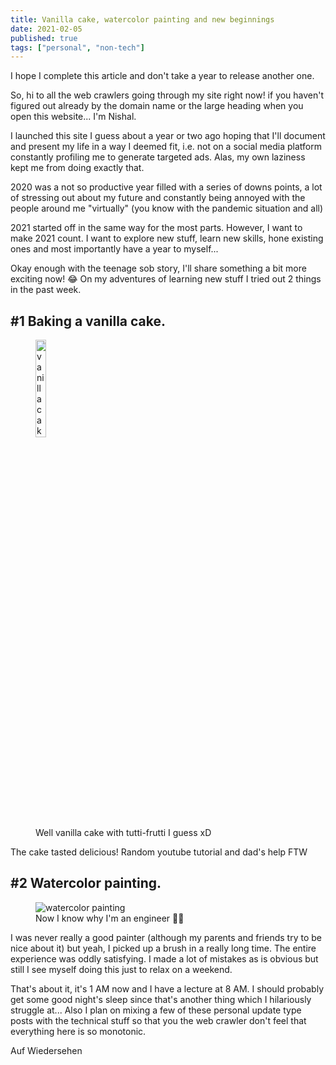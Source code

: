 ```yaml
---
title: Vanilla cake, watercolor painting and new beginnings
date: 2021-02-05
published: true
tags: ["personal", "non-tech"]
---
```


I hope I complete this article and don't take a year to release another one.

So, hi to all the web crawlers going through my site right now! if you haven't figured out already by the domain name or the large heading when you open this website... I'm Nishal.

I launched this site I guess about a year or two ago hoping that I'll document and present my life in a way I deemed fit, i.e. not on a social media platform constantly profiling me to generate targeted ads. Alas, my own laziness kept me from doing exactly that.

2020 was a not so productive year filled with a series of downs points, a lot of stressing out about my future and constantly being annoyed with the people around me "virtually" (you know with the pandemic situation and all)

2021 started off in the same way for the most parts. However, I want to make 2021 count. I want to explore new stuff, learn new skills, hone existing ones and most importantly have a year to myself...

Okay enough with the teenage sob story, I'll share something a bit more exciting now! 😂
On my adventures of learning new stuff I tried out 2 things in the past week.

## #1 Baking a vanilla cake.
<figure>
  <img src="images/vanilla_cake.jpeg" alt="vanilla cake" height="20%"/>
  <figcaption>
    Well vanilla cake with tutti-frutti I guess xD 
  </figcaption>
</figure>

The cake tasted delicious! Random youtube tutorial and dad's help FTW

## #2 Watercolor painting.
<figure>
  <img src="images/watercolor_painting.png" alt="watercolor painting"/>
  <figcaption>
    Now I know why I'm an engineer 🤦‍♂️
  </figcaption>
</figure>

I was never really a good painter (although my parents and friends try to be nice about it) but yeah, I picked up a brush in a really long time. The entire experience was oddly satisfying. I made a lot of mistakes as is obvious but still I see myself doing this just to relax on a weekend.

That's about it, it's 1 AM now and I have a lecture at 8 AM. I should probably get some good night's sleep since that's another thing which I hilariously struggle at... Also I plan on mixing a few of these personal update type posts with the technical stuff so that you the web crawler don't feel that everything here is so monotonic.

Auf Wiedersehen